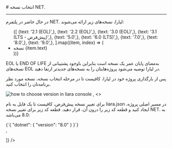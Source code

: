 

<Layout>
<Head>
<title>مستندات انتخاب نسخه NET. - لیارا</title>
<meta property="og:title" content="مستندات خدمات رایانش ابری لیارا" />
<meta property="og:description" content="مستندات مربوط به نحوه انتخاب نسخه دات‌نت در لیارا"  />
<meta property="og:image" content="https://media.liara.ir/logos/liara-poster.jpg" />
</Head>
# انتخاب نسخه NET. 
<hr className="mb-2" />

در حال حاضر در پلتفرم NET. لیارا، نسخه‌های زیر ارائه می‌شوند: 

<div className="h-2" />
<ul className="pr-4">
  {[
    {text: '2.1 (EOL)',},
    {text: '2.2 (EOL)',},
    {text: '3.0 (EOL)',},
    {text: '3.1 (LTS - پیش‌فرض)',},
    {text: '5.0',},
    {text: '6.0 (LTS)',},
    {text: '7.0',},
    {text: '8.0',},
    {text: '9.0',},
  ].map((item, index) => (
    <li
      key={index}
      style={{
        textDecorationColor: "#9ca3af"
      }}
    >
        نسخه {item.text}
    </li>
  ))}
</ul>

<div className="h-2" />
<Alert variant="warning">
<p>
EOL یا END OF LIFE به‌معنای پایان عمر یک نسخه است بنابراین باوجود پشتیبانی از نسخه‌های EOL در لیارا توصیه می‌شود پروژه‌هایتان را به نسخه‌های جدیدتر ارتقا دهید.
</p>
</Alert>

<Section id="change-default-version" title="تغییر نسخه پیش‌فرض" />
<Tabs 
    tabs={["Liara Console", "Liara CLI"]} 
    content={[
    <>
    <p>پس از بارگذاری پروژه خود در لیارا، کافیست تا در مرحله انتخاب نسخه، نسخه مورد نظر برنامه‌تان را انتخاب کنید.</p>
    <img src="https://media.liara.ir/docs/choose-dotnet-version-using-console.png" alt="how to choose version in liara console" />
    </>,
    <>
    <p>
        برای تغییر نسخه پیش‌فرض، کافیست تا یک فایل به نام <Important>liara.json</Important> در مسیر اصلی پروژه، ایجاد کنید و قطعه کد زیر را درون آن، قرار دهید. قطعه کد زیر برای تغییر نسخه NET. به 8.0 می‌باشد:
    </p>
    <div className="h-2" />
    <div dir='ltr'>
        <Highlight className="json">
            {`{
  "dotnet": {
    "version": "8.0"
  }
}`}
        </Highlight>
    </div>
    <div className="h-2" />
    </>,

]} 
/>


</Layout>